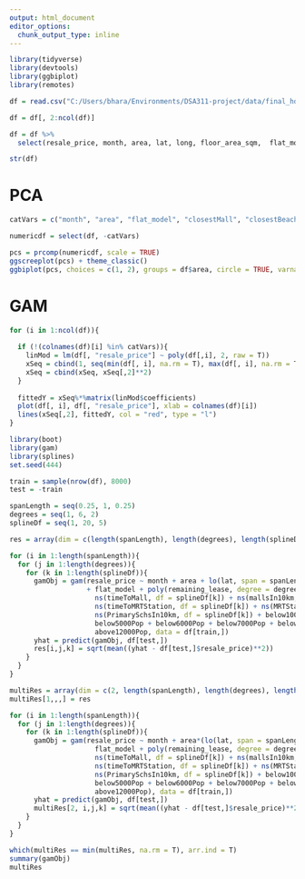 ```yaml
---
output: html_document
editor_options: 
  chunk_output_type: inline
---
```


```r
library(tidyverse)
library(devtools)
library(ggbiplot)
library(remotes)
```


```r
df = read.csv("C:/Users/bhara/Environments/DSA311-project/data/final_hdb_resale_2023.csv", stringsAsFactors = T)

df = df[, 2:ncol(df)]

df = df %>%
  select(resale_price, month, area, lat, long, floor_area_sqm,  flat_model, remaining_lease, avg_storey, no_of_rooms, closestMall, timeToMall, mallsIn10km, closestBeach, timeToBeach, beachesIn10km, closestMRTStation, timeToMRTStation, MRTStationsIn10km, closestPrimarySch, timeToPrimarySch, PrimarySchsIn10km, below1000Pop, below1500Pop, below2000Pop, below2500Pop, below3000Pop, below4000Pop, below5000Pop, below6000Pop, below7000Pop, below8000Pop, below9000Pop, below10000Pop, below11000Pop, below12000Pop, above12000Pop)

str(df)

```

# PCA
```r

catVars = c("month", "area", "flat_model", "closestMall", "closestBeach", "closestMRTStation", "closestPrimarySch")

numericdf = select(df, -catVars)

pcs = prcomp(numericdf, scale = TRUE)
ggscreeplot(pcs) + theme_classic()
ggbiplot(pcs, choices = c(1, 2), groups = df$area, circle = TRUE, varname.size = 2.5, varname.adjust = 1.25) + theme_classic()
```

# GAM

```r

for (i in 1:ncol(df)){
  
  if (!(colnames(df)[i] %in% catVars)){
    linMod = lm(df[, "resale_price"] ~ poly(df[,i], 2, raw = T))
    xSeq = cbind(1, seq(min(df[, i], na.rm = T), max(df[, i], na.rm = T)))
    xSeq = cbind(xSeq, xSeq[,2]**2)
  }
  
  fittedY = xSeq%*%matrix(linMod$coefficients)
  plot(df[, i], df[, "resale_price"], xlab = colnames(df)[i])
  lines(xSeq[,2], fittedY, col = "red", type = "l")
}
```

```r
library(boot)
library(gam)
library(splines)
set.seed(444)

train = sample(nrow(df), 8000)
test = -train

spanLength = seq(0.25, 1, 0.25)
degrees = seq(1, 6, 2)
splineDf = seq(1, 20, 5)

res = array(dim = c(length(spanLength), length(degrees), length(splineDf)))

for (i in 1:length(spanLength)){
  for (j in 1:length(degrees)){
    for (k in 1:length(splineDf)){
      gamObj = gam(resale_price ~ month + area + lo(lat, span = spanLength[i]) + lo(long, span = spanLength[i]) + poly(floor_area_sqm, degree = degrees[j]) +
                   + flat_model + poly(remaining_lease, degree = degrees[j]) + poly(avg_storey, degree = degrees[j]) + no_of_rooms +
                     ns(timeToMall, df = splineDf[k]) + ns(mallsIn10km, df = splineDf[k]) + ns(timeToBeach, df = splineDf[k]) + ns(beachesIn10km, df = splineDf[k]) +
                     ns(timeToMRTStation, df = splineDf[k]) + ns(MRTStationsIn10km, df = splineDf[k]) + ns(timeToPrimarySch, df = splineDf[k]) +
                     ns(PrimarySchsIn10km, df = splineDf[k]) + below1000Pop + below1500Pop + below2000Pop + below2500Pop + below3000Pop + below4000Pop +
                     below5000Pop + below6000Pop + below7000Pop + below8000Pop + below9000Pop + below10000Pop + below11000Pop + below12000Pop +
                     above12000Pop, data = df[train,])
      yhat = predict(gamObj, df[test,])
      res[i,j,k] = sqrt(mean((yhat - df[test,]$resale_price)**2))
    }
  }
}

multiRes = array(dim = c(2, length(spanLength), length(degrees), length(splineDf)))
multiRes[1,,,] = res

for (i in 1:length(spanLength)){
  for (j in 1:length(degrees)){
    for (k in 1:length(splineDf)){
      gamObj = gam(resale_price ~ month + area*(lo(lat, span = spanLength[i]) + lo(long, span = spanLength[i]) + poly(floor_area_sqm, degree = degrees[j]) +
                     flat_model + poly(remaining_lease, degree = degrees[j]) + poly(avg_storey, degree = degrees[j]) + no_of_rooms + 
                     ns(timeToMall, df = splineDf[k]) + ns(mallsIn10km, df = splineDf[k]) + ns(timeToBeach, df = splineDf[k]) + ns(beachesIn10km, df = splineDf[k]) +
                     ns(timeToMRTStation, df = splineDf[k]) + ns(MRTStationsIn10km, df = splineDf[k]) + ns(timeToPrimarySch, df = splineDf[k]) +
                     ns(PrimarySchsIn10km, df = splineDf[k]) + below1000Pop + below1500Pop + below2000Pop + below2500Pop + below3000Pop + below4000Pop +
                     below5000Pop + below6000Pop + below7000Pop + below8000Pop + below9000Pop + below10000Pop + below11000Pop + below12000Pop +
                     above12000Pop), data = df[train,])
      yhat = predict(gamObj, df[test,])
      multiRes[2, i,j,k] = sqrt(mean((yhat - df[test,]$resale_price)**2))
    }
  }
}

which(multiRes == min(multiRes, na.rm = T), arr.ind = T)
summary(gamObj)
multiRes
```


